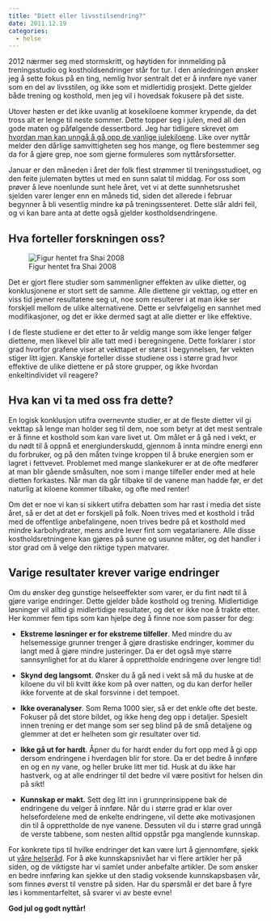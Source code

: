 ```yaml
---
title: "Diett eller livsstilsendring?"
date: 2011.12.19
categories:
  - helse
---
```


2012 nærmer seg med stormskritt, og høytiden for innmelding på treningsstudio og kostholdsendringer står for tur. I den anledningen ønsker jeg å sette fokus på en ting, nemlig hvor sentralt det er å innføre nye vaner som en del av livsstilen, og ikke som et midlertidig prosjekt. Dette gjelder både trening og kosthold, men jeg vil i hovedsak fokusere på det siste.

Utover høsten er det ikke uvanlig at kosekiloene kommer krypende, da det tross alt er lenge til neste sommer. Dette topper seg i julen, med all den gode maten og påfølgende dessertbord. Jeg har tidligere skrevet om [hvordan man kan unngå å gå opp de vanlige julekiloene](brokenlink/periodisk-faste-til-jul/ "Periodisk faste til jul?"). Like over nyttår melder den dårlige samvittigheten seg hos mange, og flere bestemmer seg da for å gjøre grep, noe som gjerne formuleres som nyttårsforsetter.

Januar er den måneden i året der folk flest strømmer til treningsstudioet, og den feite julematen byttes ut med en sunn salat til middag. For oss som prøver å leve noenlunde sunt hele året, vet vi at dette sunnhetsrushet sjelden varer lenger enn en måneds tid, siden det allerede i februar begynner å bli vesentlig mindre kø på treningssenteret. Dette slår aldri feil, og vi kan bare anta at dette også gjelder kostholdsendringene.

## Hva forteller forskningen oss?

![Figur hentet fra Shai 2008](images/clipboard-2027075762.png)

Det er gjort flere studier som sammenligner effekten av ulike dietter, og konklusjonene er stort sett de samme. Alle diettene gir vekttap, og etter en viss tid jevner resultatene seg ut, noe som resulterer i at man ikke ser forskjell mellom de ulike alternativene. Dette er selvfølgelig en sannhet med modifikasjoner, og det er ikke dermed sagt at alle dietter er like effektive.

I de fleste studiene er det etter to år veldig mange som ikke lenger følger diettene, men likevel blir alle tatt med i beregningene. Dette forklarer i stor grad hvorfor grafene viser at vekttapet er størst i begynnelsen, før vekten stiger litt igjen. Kanskje forteller disse studiene oss i større grad hvor effektive de ulike diettene er på store grupper, og ikke hvordan enkeltindividet vil reagere?

## Hva kan vi ta med oss fra dette?

En logisk konklusjon utifra overnevnte studier, er at de fleste dietter vil gi vekttap så lenge man holder seg til dem, noe som betyr at det mest sentrale er å finne et kosthold som kan vare livet ut. Om målet er å gå ned i vekt, er du nødt til å oppnå et energiunderskudd, gjennom å innta mindre energi enn du forbruker, og på den måten tvinge kroppen til å bruke energien som er lagret i fettvevet. Problemet med mange slankekurer er at de ofte medfører at man blir gående småsulten, noe som i mange tilfeller ender med at hele dietten forkastes. Når man da går tilbake til de vanene man hadde før, er det naturlig at kiloene kommer tilbake, og ofte med renter!

Om det er noe vi kan si sikkert utifra debatten som har rast i media det siste året, så er det at det er forskjell på folk. Noen trives med et kosthold i tråd med de offentlige anbefalingene, noen trives bedre på et kosthold med mindre karbohydrater, mens andre lever fint som vegatarianere. Alle disse kostholdsretningene kan gjøres på sunne og usunne måter, og det handler i stor grad om å velge den riktige typen matvarer.

## Varige resultater krever varige endringer

Om du ønsker deg gunstige helseeffekter som varer, er du fint nødt til å gjøre varige endringer. Dette gjelder både kosthold og trening. Midlertidige løsninger vil alltid gi midlertidige resultater, og det er ikke noe å trakte etter. Her kommer fem tips som kan hjelpe deg å finne noe som passer for deg:

-   **Ekstreme løsninger er for ekstreme tilfeller**. Med mindre du av helsemessige grunner trenger å gjøre drastiske endringer, kommer du langt med å gjøre mindre justeringer. Da er det også mye større sannsynlighet for at du klarer å opprettholde endringene over lengre tid!

-   **Skynd deg langsomt**. Ønsker du å gå ned i vekt så må du huske at de kiloene du vil bli kvitt ikke kom på over natten, og du kan derfor heller ikke forvente at de skal forsvinne i det tempoet.

-   **Ikke overanalyser**. Som Rema 1000 sier, så er det enkle ofte det beste. Fokuser på det store bildet, og ikke heng deg opp i detaljer. Spesielt innen trening er det mange som ser seg blind på de små detaljene og glemmer at det er helheten som gir resultater over tid.

-   **Ikke gå ut for hardt**. Åpner du for hardt ender du fort opp med å gi opp dersom endringene i hverdagen blir for store. Da er det bedre å innføre en og en ny vane, og heller bruke litt mer tid. Husk at du ikke har hastverk, og at alle endringer til det bedre vil være positivt for helsen din på sikt!

-   **Kunnskap er makt.** Sett deg litt inn i grunnprinsippene bak de endringene du velger å innføre. Når du i større grad er klar over helsefordelene med de enkelte endringene, vil dette øke motivasjonen din til å opprettholde de nye vanene. Dessuten vil du i større grad unngå de verste tabbene, som nesten alltid oppstår pga manglende kunnskap.

For konkrete tips til hvilke endringer det kan være lurt å gjennomføre, sjekk ut [våre helseråd](helserad.qmd "Våre råd for bedre helse"). For å øke kunnskapsnivået har vi flere artikler her på siden, og de viktigste har vi samlet under anbefalte artikler. De som ønsker en bedre innføring kan sjekke ut den stadig voksende kunnskapsbasen vår, som finnes øverst til venstre på siden. Har du spørsmål er det bare å fyre løs i kommentarfeltet, så svarer vi av beste evne!

**God jul og godt nyttår!**
